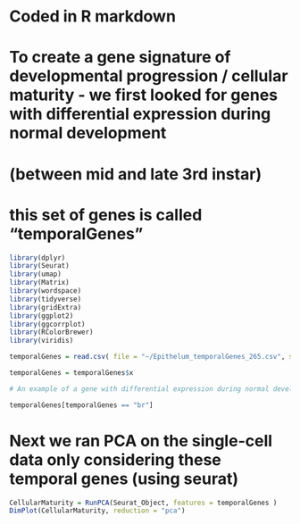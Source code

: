 # Coded in R markdown 

# To create a gene signature of developmental progression / cellular maturity - we first looked for genes with differential expression during normal development
# (between mid and late 3rd instar)

# this set of genes is called "temporalGenes" 



```r
library(dplyr)
library(Seurat)
library(umap)
library(Matrix)
library(wordspace)
library(tidyverse)
library(gridExtra)
library(ggplot2)
library(ggcorrplot)
library(RColorBrewer)
library(viridis)
```

```r
temporalGenes = read.csv( file = "~/Epithelum_temporalGenes_265.csv", stringsAsFactors = FALSE)

temporalGenes = temporalGenes$x

# An example of a gene with differential expression during normal development: 

temporalGenes[temporalGenes == "br"]
```

# Next we ran PCA on the single-cell data only considering these temporal genes (using seurat) 

```r
CellularMaturity = RunPCA(Seurat_Object, features = temporalGenes )
DimPlot(CellularMaturity, reduction = "pca")

```

